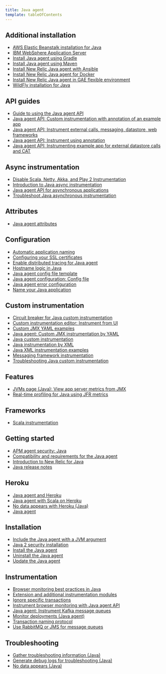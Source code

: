 ```yaml
---
title: Java agent
template: tableOfContents
---
```


## Additional installation

* [AWS Elastic Beanstalk installation for Java](/docs/agents/java-agent/additional-installation/aws-elastic-beanstalk-installation-java)
* [IBM WebSphere Application Server](/docs/agents/java-agent/additional-installation/ibm-websphere-application-server)
* [Install Java agent using Gradle](/docs/agents/java-agent/additional-installation/install-java-agent-using-gradle)
* [Install Java agent using Maven](/docs/agents/java-agent/additional-installation/install-java-agent-using-maven)
* [Install New Relic Java agent with Ansible](/docs/agents/java-agent/additional-installation/install-new-relic-java-agent-ansible)
* [Install New Relic Java agent for Docker](/docs/agents/java-agent/additional-installation/install-new-relic-java-agent-docker)
* [Install New Relic Java agent in GAE flexible environment](/docs/agents/java-agent/additional-installation/install-new-relic-java-agent-gae-flexible-environment)
* [WildFly installation for Java](/docs/agents/java-agent/additional-installation/wildfly-installation-java)

## API guides

* [Guide to using the Java agent API](/docs/agents/java-agent/api-guides/guide-using-java-agent-api)
* [Java agent API: Custom instrumentation with annotation of an example app](/docs/agents/java-agent/api-guides/java-agent-api-custom-instrumentation-annotation-example-app)
* [Java agent API: Instrument external calls, messaging, datastore, web frameworks](/docs/agents/java-agent/api-guides/java-agent-api-instrument-external-calls-messaging-datastore-web-frameworks)
* [Java agent API: Instrument using annotation](/docs/agents/java-agent/api-guides/java-agent-api-instrument-using-annotation)
* [Java agent API: Instrumenting example app for external datastore calls and CAT](/docs/agents/java-agent/api-guides/java-agent-api-instrumenting-example-app-external-datastore-calls-cat)

## Async instrumentation

* [Disable Scala, Netty, Akka, and Play 2 Instrumentation](/docs/agents/java-agent/async-instrumentation/disable-scala-netty-akka-play-2-instrumentation)
* [Introduction to Java async instrumentation](/docs/agents/java-agent/async-instrumentation/introduction-java-async-instrumentation)
* [Java agent API for asynchronous applications](/docs/agents/java-agent/async-instrumentation/java-agent-api-asynchronous-applications)
* [Troubleshoot Java asynchronous instrumentation](/docs/agents/java-agent/async-instrumentation/troubleshoot-java-asynchronous-instrumentation)

## Attributes

* [Java agent attributes](/docs/agents/java-agent/attributes/java-agent-attributes)

## Configuration

* [Automatic application naming](/docs/agents/java-agent/configuration/automatic-application-naming)
* [Configuring your SSL certificates](/docs/agents/java-agent/configuration/configuring-your-ssl-certificates)
* [Enable distributed tracing for Java agent](/docs/agents/java-agent/configuration/enable-distributed-tracing-java-agent)
* [Hostname logic in Java](/docs/agents/java-agent/configuration/hostname-logic-java)
* [Java agent config file template](/docs/agents/java-agent/configuration/java-agent-config-file-template)
* [Java agent configuration: Config file](/docs/agents/java-agent/configuration/java-agent-configuration-config-file)
* [Java agent error configuration](/docs/agents/java-agent/configuration/java-agent-error-configuration)
* [Name your Java application](/docs/agents/java-agent/configuration/name-your-java-application)

## Custom instrumentation

* [Circuit breaker for Java custom instrumentation](/docs/agents/java-agent/custom-instrumentation/circuit-breaker-java-custom-instrumentation)
* [Custom instrumentation editor: Instrument from UI](/docs/agents/java-agent/custom-instrumentation/custom-instrumentation-editor-instrument-ui)
* [Custom JMX YAML examples](/docs/agents/java-agent/custom-instrumentation/custom-jmx-yaml-examples)
* [Java agent: Custom JMX instrumentation by YAML](/docs/agents/java-agent/custom-instrumentation/java-agent-custom-jmx-instrumentation-yaml)
* [Java custom instrumentation](/docs/agents/java-agent/custom-instrumentation/java-custom-instrumentation)
* [Java instrumentation by XML](/docs/agents/java-agent/custom-instrumentation/java-instrumentation-xml)
* [Java XML instrumentation examples](/docs/agents/java-agent/custom-instrumentation/java-xml-instrumentation-examples)
* [Messaging framework instrumentation](/docs/agents/java-agent/custom-instrumentation/messaging-framework-instrumentation)
* [Troubleshooting Java custom instrumentation](/docs/agents/java-agent/custom-instrumentation/troubleshooting-java-custom-instrumentation)

## Features

* [JVMs page (Java): View app server metrics from JMX](/docs/agents/java-agent/features/jvms-page-java-view-app-server-metrics-jmx)
* [Real-time profiling for Java using JFR metrics](/docs/agents/java-agent/features/real-time-profiling-java-using-jfr-metrics)

## Frameworks

* [Scala instrumentation](/docs/agents/java-agent/frameworks/scala-installation-java)

## Getting started

* [APM agent security: Java](/docs/agents/java-agent/getting-started/apm-agent-security-java)
* [Compatibility and requirements for the Java agent](/docs/agents/java-agent/getting-started/compatibility-requirements-java-agent)
* [Introduction to New Relic for Java](/docs/agents/java-agent/getting-started/introduction-new-relic-java)
* [Java release notes](/docs/agents/java-agent/getting-started/java-release-notes)

## Heroku

* [Java agent and Heroku](/docs/agents/java-agent/heroku/java-agent-heroku)
* [Java agent with Scala on Heroku](/docs/agents/java-agent/heroku/java-agent-scala-heroku)
* [No data appears with Heroku (Java)](/docs/agents/java-agent/heroku/no-data-appears-heroku-java)
* [Java agent](/docs/agents/java-agent)

## Installation

* [Include the Java agent with a JVM argument](/docs/agents/java-agent/installation/include-java-agent-jvm-argument)
* [Java 2 security installation](/docs/agents/java-agent/installation/install-java-agent-java-2-security)
* [Install the Java agent](/docs/agents/java-agent/installation/install-java-agent)
* [Uninstall the Java agent](/docs/agents/java-agent/installation/uninstall-java-agent)
* [Update the Java agent](/docs/agents/java-agent/installation/update-java-agent)

## Instrumentation

* [Browser monitoring best practices in Java](/docs/agents/java-agent/instrumentation/browser-monitoring-best-practices-java)
* [Extension and additional instrumentation modules](/docs/agents/java-agent/instrumentation/extension-additional-instrumentation-modules)
* [Ignore specific transactions](/docs/agents/java-agent/instrumentation/ignore-transactions-using-api)
* [Instrument browser monitoring with Java agent API](/docs/agents/java-agent/instrumentation/instrument-browser-monitoring-java-agent-api)
* [Java agent: Instrument Kafka message queues](/docs/agents/java-agent/instrumentation/java-agent-instrument-kafka-message-queues)
* [Monitor deployments (Java agent)](/docs/agents/java-agent/instrumentation/monitor-deployments-java-agent)
* [Transaction naming protocol](/docs/agents/java-agent/instrumentation/transaction-naming-protocol)
* [Use RabbitMQ or JMS for message queues](/docs/agents/java-agent/instrumentation/use-rabbitmq-or-jms-message-queues)

## Troubleshooting

* [Gather troubleshooting information (Java)](/docs/agents/java-agent/troubleshooting/gather-troubleshooting-information-java)
* [Generate debug logs for troubleshooting (Java)](/docs/agents/java-agent/troubleshooting/generate-debug-logs-troubleshooting-java)
* [No data appears (Java)](/docs/agents/java-agent/troubleshooting/no-data-appears-java)
